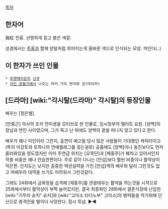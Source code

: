 [[목차]]
== 한자어 ==
眞紅 진홍. 선명하게 짙고 붉은 색깔.

성경에서는 [[주홍]]과 함께 양털처럼 희어지는게 올바른 색으로 인식되는 모양. 까인다(..) 

== 이 한자가 쓰인 인물 ==
 * [[로젠메이든]]의 [[신쿠(로젠 메이든)|신쿠]]
 * [[카린 증혈기]]에서 나오는 마커 가의 현지화 성(마아카)

== [드라마] [wiki:"각시탈(드라마)" 각시탈]의 등장인물 ==
배우는 [정은별].

[안중근] 의사의 조카 안미생을 모티브로 한 인물로, 임시정부의 엘리트 요원. [양백]의 장남과 연인 사이였으며, 그가 죽고 난 뒤에도 양백의 곁을 떠나지 않고 있다고 한다.

배우가 꽤나 미인이라 그런지, 출연이 예고될 당시 많은 사람들이 기대했던 캐릭터이고(특히 이강토와 또하나의 연애플래그를 꽂는걸로) 공홈에도 [양백]이나 동진보다도 먼저 올라와있을 정도였지만 이미 주연급 위치는 [오목단]과 [채홍주]가 꿰차고 있어서인지 작중 비중은 꽤나 안습한편이다. 주로 같이 다니는 [안섭]보다 훨씬 비중이나 활약상이 적은편. 인지도는 낮지만 출중한 액션실력을 가진 [안섭]역의 배우와 달리 그런것도 없고 여배우라 대역을 쓰기도 어려워서 그런것같다.

그래도 24화에서 금화정을 습격해 [채홍주]를 관광태우는 활약을 하는것을 시작으로 25화에서부터 활약상이 부쩍 늘어갔지만, 결국 최종화인 28화에서 결혼식장에 난입한 [wiki:"기무라 슌지" 슌지]와 [wiki:"고이소 타다노부" 고이소]의 병력들을 막기위해 단신으로 총격전을 벌이다 사망한다. 잠시 묵념. ▶◀
